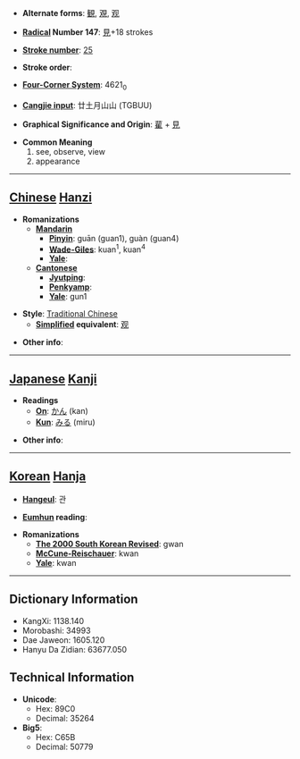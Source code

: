 * '''Alternate forms''': [[観]], [[覌]], [[观]]

* '''[[Wiktionary:Chinese radical index| Radical]] Number 147''': [[Wiktionary:Chinese radical index 見|見]]+18 strokes

* '''[[Wiktionary:Chinese total strokes index|Stroke number]]''': [[Wiktionary:Chinese total strokes index 25|25]]

* '''Stroke order''': 

* '''[[Wiktionary:Chinese four corner index|Four-Corner System]]''': 4621<sub>0</sub>

* '''[[Wiktionary:Chinese Cangjie index|Cangjie input]]''': 廿土月山山 (TGBUU)

* '''Graphical Significance and Origin''': [[雚]] + [[見]]

* '''Common Meaning'''
*#see, observe, view
*# appearance


----

== [[Chinese]] [[Hanzi]] ==

* '''Romanizations'''
** '''[[Mandarin]]'''
*** '''[[Pinyin]]''': guān (guan1), guàn (guan4)
*** '''[[Wade-Giles]]''': kuan<sup>1</sup>, kuan<sup>4</sup>
*** '''[[Yale]]''': 
** '''[[Cantonese]]'''
*** '''[[Jyutping]]''':
*** '''[[Penkyamp]]''': 
*** '''[[Yale]]''': gun1

* '''Style''': [[Traditional Chinese]] 
** '''[[Simplified Chinese|Simplified]] equivalent''': [[观]]

* '''Other info''': 

----

== [[Japanese]] [[Kanji]] ==

* '''Readings'''
** '''[[On]]''': [[かん]] (kan)
** '''[[Kun]]''': [[みる]] (miru)

* '''Other info''':  

----

== [[Korean]] [[Hanja]] ==

* '''[[Hangeul]]''': 관

* '''[[Eumhun]] reading''': 

* '''Romanizations'''
** '''[[The 2000 South Korean Revised Romanization|The 2000 South Korean Revised]]''': gwan
** '''[[McCune-Reischauer]]''': kwan
** '''[[Yale]]''': kwan

----

== Dictionary Information ==

* KangXi: 1138.140
* Morobashi: 34993
* Dae Jaweon: 1605.120
* Hanyu Da Zidian: 63677.050

== Technical Information ==

* '''Unicode''':
** Hex: 89C0
** Decimal: 35264
* '''Big5''':
** Hex: C65B
** Decimal: 50779